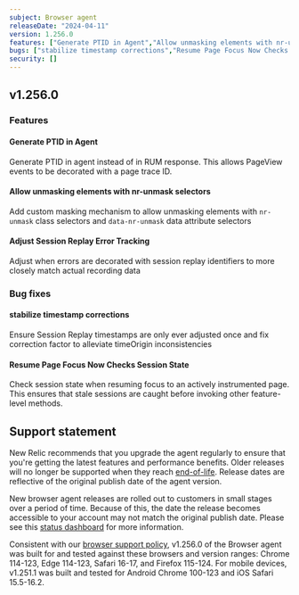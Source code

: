 ```yaml
---
subject: Browser agent
releaseDate: "2024-04-11"
version: 1.256.0
features: ["Generate PTID in Agent","Allow unmasking elements with nr-unmask selectors","Adjust Session Replay Error Tracking"]
bugs: ["stabilize timestamp corrections","Resume Page Focus Now Checks Session State"]
security: []
---
```


## v1.256.0

### Features

#### Generate PTID in Agent
Generate PTID in agent instead of in RUM response.  This allows PageView events to be decorated with a page trace ID.

#### Allow unmasking elements with nr-unmask selectors
Add custom masking mechanism to allow unmasking elements with `nr-unmask` class selectors and `data-nr-unmask` data attribute selectors

#### Adjust Session Replay Error Tracking
Adjust when errors are decorated with session replay identifiers to more closely match actual recording data


### Bug fixes

#### stabilize timestamp corrections
Ensure Session Replay timestamps are only ever adjusted once and fix correction factor to alleviate timeOrigin inconsistencies

#### Resume Page Focus Now Checks Session State
Check session state when resuming focus to an actively instrumented page.  This ensures that stale sessions are caught before invoking other feature-level methods.

## Support statement

New Relic recommends that you upgrade the agent regularly to ensure that you're getting the latest features and performance benefits. Older releases will no longer be supported when they reach [end-of-life](https://docs.newrelic.com/docs/browser/browser-monitoring/getting-started/browser-agent-eol-policy/). Release dates are reflective of the original publish date of the agent version.

New browser agent releases are rolled out to customers in small stages over a period of time. Because of this, the date the release becomes accessible to your account may not match the original publish date. Please see this [status dashboard](https://newrelic.github.io/newrelic-browser-agent-release/) for more information.

Consistent with our [browser support policy](https://docs.newrelic.com/docs/browser/new-relic-browser/getting-started/compatibility-requirements-browser-monitoring/#browser-types), v1.256.0 of the Browser agent was built for and tested against these browsers and version ranges: Chrome 114-123, Edge 114-123, Safari 16-17, and Firefox 115-124. For mobile devices, v1.251.1 was built and tested for Android Chrome 100-123 and iOS Safari 15.5-16.2.